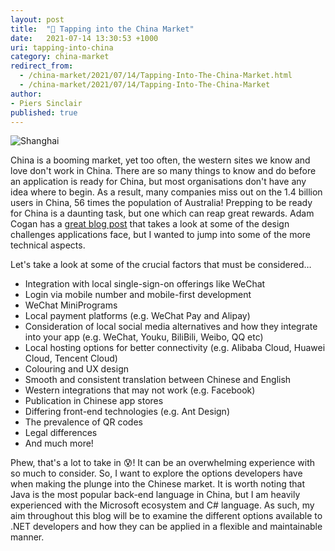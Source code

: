```yaml
---
layout: post
title:  "🧧 Tapping into the China Market"
date:   2021-07-14 13:30:53 +1000
uri: tapping-into-china
category: china-market
redirect_from:
  - /china-market/2021/07/14/Tapping-Into-The-China-Market.html
  - /china-market/2021/07/14/Tapping-Into-The-China-Market
author:
- Piers Sinclair
published: true
---
```

![Shanghai](/images/shanghai.jpg)

China is a booming market, yet too often, the western sites we know and love don't work in China. There are so many things to know and do before an application is ready for China, but most organisations don't have any idea where to begin. As a result, many companies miss out on the 1.4 billion users in China, 56 times the population of Australia! Prepping to be ready for China is a daunting task, but one which can reap great rewards. Adam Cogan has a [great blog post](https://adamcogan.com/2018/03/09/learn-the-4-steps-to-get-users-in-china/) that takes a look at some of the design challenges applications face, but I wanted to jump into some of the more technical aspects. 

Let's take a look at some of the crucial factors that must be considered…

* Integration with local single-sign-on offerings like WeChat
* Login via mobile number and mobile-first development
* WeChat MiniPrograms
* Local payment platforms (e.g. WeChat Pay and Alipay)
* Consideration of local social media alternatives and how they integrate into your app (e.g. WeChat, Youku, BiliBili, Weibo, QQ etc)
* Local hosting options for better connectivity (e.g. Alibaba Cloud, Huawei Cloud, Tencent Cloud)
* Colouring and UX design
* Smooth and consistent translation between Chinese and English
* Western integrations that may not work (e.g. Facebook)
* Publication in Chinese app stores
* Differing front-end technologies (e.g. Ant Design)
* The prevalence of QR codes
* Legal differences
* And much more!

Phew, that's a lot to take in 😰! It can be an overwhelming experience with so much to consider. So, I want to explore the options developers have when making the plunge into the Chinese market. It is worth noting that Java is the most popular back-end language in China, but I am heavily experienced with the Microsoft ecosystem and C# language. As such, my aim throughout this blog will be to examine the different options available to .NET developers and how they can be applied in a flexible and maintainable manner.
